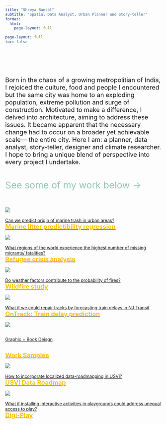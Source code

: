 ```yaml
---
title: "Shreya Bansal"
subtitle: "Spatial Data Analyst, Urban Planner and Story-teller"
format: 
  html: 
    page-layout: full

page-layout: full
toc: false

---
```


<div style="padding: 30px;">

</div>


<span style="font-size: 20px;"> Born in the chaos of a growing metropolitian of India, I rejoiced the culture, food and people I encountered but the same city was home to an exploding population, extreme pollution and surge of construction. Motivated to make a difference, I delved into architecture, aiming to address these issues. It became apparent that the necessary change had to occur on a broader yet achievable scale— the entire city. Here I am: a planner, data analyst, story-teller, designer and climate researcher. I hope to bring a unique blend of perspective into every project I undertake. </span>
<div style="padding: 15px;"> </div>

<span style="font-size: 30px; color: #95C6B6;">See some of my work below &rarr; </span>


<div style="padding: 20px;"> </div>


:::{.grid}
:::{.g-col-3}
<div class="image-container hoverimg">
<a href="/projects/6_UrbanOcean/index.qmd">
![](/projects/6_UrbanOcean/4cities.png)
  <div class="hover-text" href="/projects/5_Migration/index.qmd"><br> Can we predict origin of marine trash in urban areas? </br> 
<span style="color: #fec00f;font-size: 20px; font-weight: bold;"> Marine litter predictibility regression </span>
  </div>
  </a>
</div>
:::
:::{.g-col-3}
<div class="image-container hoverimg">
<a href="/projects/5_Migration/index.qmd">
![](/projects/5_Migration/Map1_Ukraine.gif)
  <div class="hover-text" href="/projects/5_Migration/index.qmd"><br> What regions of the world experience the highest number of missing migrants/ fatalities? </br> 
<span style="color: #fec00f;font-size: 20px; font-weight: bold;"> Refugee crisis analysis </span>
  </div>
  </a>
</div>
:::

:::{.g-col-3}
<div class="image-container hoverimg">
<a href="/projects/2_Wildfires/index.qmd">
 ![](images/fire.png)
<div class="hover-text"><br> Do weather factors contribute to the probability of fires? </br> 
<span style="color: #fec00f;font-size: 20px; font-weight: bold;"> Wildfire study </span>
  </div>
  </a>
</div>
:::

:::{.g-col-3}

<div class="image-container hoverimg">
<a href="/projects/4_OnTrack/index.qmd">
![](images/train.png)
<div class="hover-text"><br> What if we could repair tracks by forecasting train delays in NJ Transit</br> 
<span style="color: #fec00f;font-size: 20px; font-weight: bold;"> OnTrack: Train delay prediction </span>
  </div>
  </a>
</div>

:::

:::


:::{.grid}
:::{.g-col-3}

<div class="image-container hoverimg">
<a href="/projects/10_Graphic/index.qmd">
![](images/hyd.png)
<div class="hover-text"><br> Graphic + Book Deisgn 


</br> 
<span style="color: #fec00f;font-size: 20px; font-weight: bold;"> Work Samples </span>
  </div>
  </a>
</div>

:::


:::{.g-col-3}

<div class="image-container hoverimg">
<a href="/projects/3_USVI/index.qmd">
![](images/usvi.png)
<div class="hover-text"><br> How to incorporate localized data-roadmapping in USVI?</br> 
<span style="color: #fec00f;font-size: 20px; font-weight: bold;"> USVI Data Roadmap </span>
  </div>
  </a>
</div>

:::

:::{.g-col-3}

<div class="image-container hoverimg">
<a href="/projects/1_DigiPlay/index.qmd">
![](images/play.png)
<div class="hover-text"><br> What if installing interactive activities in playgrounds could address unequal access to play?</br> 
<span style="color: #fec00f;font-size: 20px; font-weight: bold;"> Digi-Play </span>
  </div>
  </a>
</div>

:::

:::
